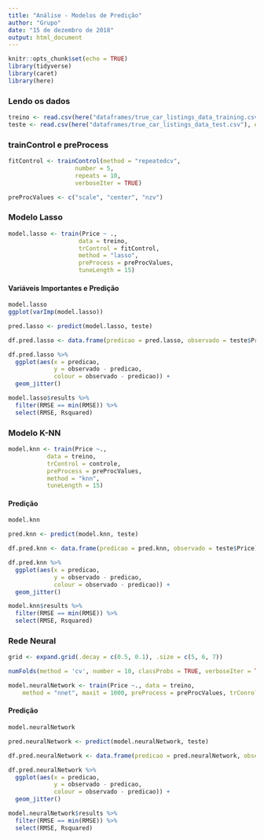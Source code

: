```yaml
---
title: "Análise - Modelos de Predição"
author: "Grupo"
date: "15 de dezembro de 2018"
output: html_document
---
```


```r
knitr::opts_chunk$set(echo = TRUE)
library(tidyverse)
library(caret)
library(here)
```

### Lendo os dados
```r
treino <- read.csv(here("dataframes/true_car_listings_data_training.csv"), encoding = "latin1")
teste <- read.csv(here("dataframes/true_car_listings_data_test.csv"), encoding = "latin1")
```

### trainControl e preProcess
```r
fitControl <- trainControl(method = "repeatedcv",
                   number = 5,
                   repeats = 10,
                   verboseIter = TRUE)

preProcValues <- c("scale", "center", "nzv")
```

### Modelo Lasso
```r
model.lasso <- train(Price ~ .,
                    data = treino,
                    trControl = fitControl,
                    method = "lasso",
                    preProcess = preProcValues,
                    tuneLength = 15)
```

#### Variáveis Importantes e Predição
```r
model.lasso
ggplot(varImp(model.lasso))

pred.lasso <- predict(model.lasso, teste)

df.pred.lasso <- data.frame(predicao = pred.lasso, observado = teste$Price)

df.pred.lasso %>%
  ggplot(aes(x = predicao,
             y = observado - predicao,
             colour = observado - predicao)) +
  geom_jitter()

model.lasso$results %>%
  filter(RMSE == min(RMSE)) %>%
  select(RMSE, Rsquared)
```

### Modelo K-NN
```r
model.knn <- train(Price ~.,
           data = treino,
           trControl = controle,
           preProcess = preProcValues,
           method = "knn",
           tuneLength = 15)
```

#### Predição
```r
model.knn

pred.knn <- predict(model.knn, teste)

df.pred.knn <- data.frame(predicao = pred.knn, observado = teste$Price)

df.pred.knn %>%
  ggplot(aes(x = predicao,
             y = observado - predicao,
             colour = observado - predicao)) +
  geom_jitter()

model.knn$results %>%
  filter(RMSE == min(RMSE)) %>%
  select(RMSE, Rsquared)
```

### Rede Neural
```r
grid <- expand.grid(.decay = c(0.5, 0.1), .size = c(5, 6, 7))

numFolds(method = 'cv', number = 10, classProbs = TRUE, verboseIter = TRUE, summaryFunction = twoClassSummary, preProcOptions = list(thresh = 0.75, ICAcomp = 3, k = 5))

model.neuralNetwork <- train(Price ~., data = treino,
    method = "nnet", maxit = 1000, preProcess = preProcValues, trConrol = numFolds,tuneGrid = grid, trace = F, linout = 1)
```

#### Predição
```r
model.neuralNetwork

pred.neuralNetwork <- predict(model.neuralNetwork, teste)

df.pred.neuralNetwork <- data.frame(predicao = pred.neuralNetwork, observado = teste$Price)

df.pred.neuralNetwork %>% 
  ggplot(aes(x = predicao,
             y = observado - predicao,
             colour = observado - predicao)) +
  geom_jitter()

model.neuralNetwork$results %>% 
  filter(RMSE == min(RMSE)) %>% 
  select(RMSE, Rsquared)
```


